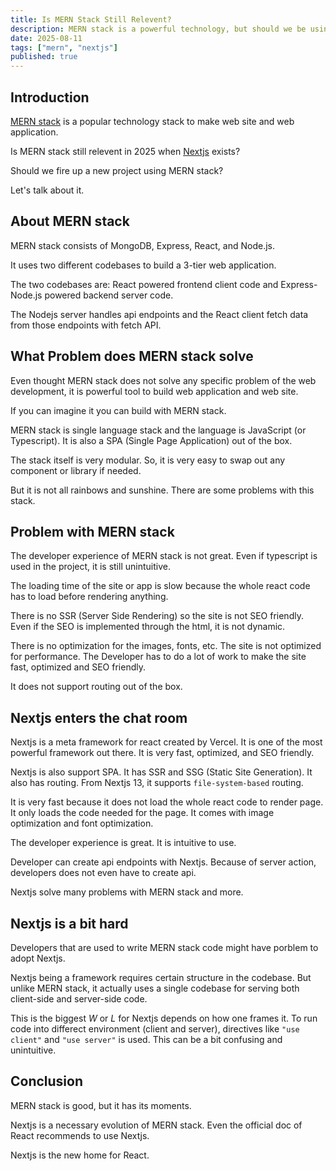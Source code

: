 ```yaml
---
title: Is MERN Stack Still Relevent?
description: MERN stack is a powerful technology, but should we be using it in 2025?
date: 2025-08-11
tags: ["mern", "nextjs"]
published: true
---
```


## Introduction

[MERN stack](https://www.mongodb.com/resources/languages/mern-stack) is a popular technology stack to make web site and web application.

Is MERN stack still relevent in 2025 when [Nextjs](https://nextjs.org/) exists?

Should we fire up a new project using MERN stack?

Let's talk about it.

## About MERN stack

MERN stack consists of MongoDB, Express, React, and Node.js.

It uses two different codebases to build a 3-tier web application.

The two codebases are: React powered frontend client code and Express-Node.js powered backend server code.

The Nodejs server handles api endpoints and the React client fetch data from those endpoints with fetch API.

## What Problem does MERN stack solve

Even thought MERN stack does not solve any specific problem of the web development, it is powerful tool to build web application and web site.

If you can imagine it you can build with MERN stack.

MERN stack is single language stack and the language is JavaScript (or Typescript). It is also a SPA (Single Page Application) out of the box.

The stack itself is very modular. So, it is very easy to swap out any component or library if needed.

But it is not all rainbows and sunshine. There are some problems with this stack.

## Problem with MERN stack

The developer experience of MERN stack is not great. Even if typescript is used in the project, it is still unintuitive.

The loading time of the site or app is slow because the whole react code has to load before rendering anything.

There is no SSR (Server Side Rendering) so the site is not SEO friendly. Even if the SEO is implemented through the html, it is not dynamic.

There is no optimization for the images, fonts, etc. The site is not optimized for performance. The Developer has to do a lot of work to make the site fast, optimized and SEO friendly.

It does not support routing out of the box.

## Nextjs enters the chat room

Nextjs is a meta framework for react created by Vercel. It is one of the most powerful framework out there. It is very fast, optimized, and SEO friendly.

Nextjs is also support SPA. It has SSR and SSG (Static Site Generation). It also has routing. From Nextjs 13, it supports `file-system-based` routing.

It is very fast because it does not load the whole react code to render page. It only loads the code needed for the page. It comes with image optimization and font optimization.

The developer experience is great. It is intuitive to use.

Developer can create api endpoints with Nextjs. Because of server action, developers does not even have to create api.

Nextjs solve many problems with MERN stack and more.

## Nextjs is a bit hard

Developers that are used to write MERN stack code might have porblem to adopt Nextjs.

Nextjs being a framework requires certain structure in the codebase. But unlike MERN stack, it actually uses a single codebase for serving both client-side and server-side code.

This is the biggest _W_ or _L_ for Nextjs depends on how one frames it. To run code into differect environment (client and server), directives like `"use client"` and `"use server"` is used. This can be a bit confusing and unintuitive.

## Conclusion

MERN stack is good, but it has its moments.

Nextjs is a necessary evolution of MERN stack. Even the official doc of React recommends to use Nextjs.

Nextjs is the new home for React.
